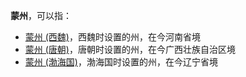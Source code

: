 '''蒙州'''，可以指：
*[[蒙州_(西魏)|蒙州 (西魏)]]，西魏时设置的州，在今河南省境
*[[蒙州_(唐朝)|蒙州 (唐朝)]]，唐朝时设置的州，在今广西壮族自治区境
*[[蒙州_(渤海国)|蒙州 (渤海国)]]，渤海国时设置的州，在今辽宁省境

{{Disambig|M|Cat=二字中国州名消歧义}}